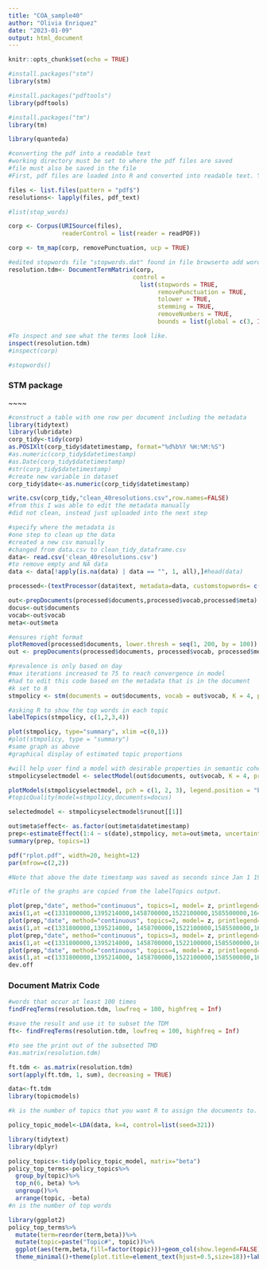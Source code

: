 ---
title: "COA_sample40"
author: "Olivia Enriquez"
date: "2023-01-09"
output: html_document
---

```{r setup, include=FALSE}
knitr::opts_chunk$set(echo = TRUE)

#install.packages("stm")
library(stm)

#install.packages("pdftools")
library(pdftools)

#install.packages("tm")
library(tm)

library(quanteda)
``` 

```{r convert files into readable text}
#converting the pdf into a readable text
#working directory must be set to where the pdf files are saved
#file must also be saved in the file
#First, pdf files are loaded into R and converted into readable text. Your directory must be set to where the files are stored. 

files <- list.files(pattern = "pdf$")
resolutions<- lapply(files, pdf_text)
```



```{r list stop words}
#list(stop_words)
```

```{r clean text}

corp <- Corpus(URISource(files),
               readerControl = list(reader = readPDF))

corp <- tm_map(corp, removePunctuation, ucp = TRUE)

#edited stopwords file "stopwords.dat" found in file browserto add words austin, whereas, city
resolution.tdm<- DocumentTermMatrix(corp, 
                                   control = 
                                     list(stopwords = TRUE,
                                          removePunctuation = TRUE,
                                          tolower = TRUE,
                                          stemming = TRUE,
                                          removeNumbers = TRUE,
                                          bounds = list(global = c(3, Inf))))

#To inspect and see what the terms look like. 
inspect(resolution.tdm)
#inspect(corp)
```
```{r stopwords}
#stopwords()
```


### STM package
~~~~

```{r clean data for analysis}
#construct a table with one row per document including the metadata
library(tidytext)
library(lubridate)
corp_tidy<-tidy(corp)
as.POSIXlt(corp_tidy$datetimestamp, format="%d%b%Y %H:%M:%S")
#as.numeric(corp_tidy$datetimestamp)
#as.Date(corp_tidy$datetimestamp)
#str(corp_tidy$datetimestamp)
#create new variable in dataset
corp_tidy$date<-as.numeric(corp_tidy$datetimestamp)
```


```{r convert dataframe to csv}
write.csv(corp_tidy,"clean_40resolutions.csv",row.names=FALSE)
#from this I was able to edit the metadata manually
#did not clean, instead just uploaded into the next step
```

```{r prep documents for analysis}
#specify where the metadata is
#one step to clean up the data
#created a new csv manually 
#changed from data.csv to clean_tidy_dataframe.csv
data<- read.csv('clean_40resolutions.csv')
#to remove empty and NA data
data <- data[!apply(is.na(data) | data == "", 1, all),]#head(data)
```

```{r process data}
processed<-(textProcessor(data$text, metadata=data, customstopwords= c("austin", "city", "whereas")))
```

```{r create objects}
out<-prepDocuments(processed$documents,processed$vocab,processed$meta)
docus<-out$documents
vocab<-out$vocab
meta<-out$meta
```
```{r prep documents}
#ensures right format
plotRemoved(processed$documents, lower.thresh = seq(1, 200, by = 100))
out <- prepDocuments(processed$documents, processed$vocab, processed$meta, lower.thresh = 15)
```

```{r test stm}
#prevalence is only based on day
#max iterations increased to 75 to reach convergence in model
#had to edit this code based on the metadata that is in the document
#k set to 8
stmpolicy <- stm(documents = out$documents, vocab = out$vocab, K = 4, prevalence = ~ date, max.em.its = 75, data = out$meta, init.type = "Spectral")

```

```{r understanding the model}
#asking R to show the top words in each topic
labelTopics(stmpolicy, c(1,2,3,4))
```

```{r plot top topics}
plot(stmpolicy, type="summary", xlim =c(0,1))
#plot(stmpolicy, type = "summary")
#same graph as above
#graphical display of estimated topic proportions      
```
```{r select model}
#will help user find a model with desirable properties in semantic coherence and exclusivity dimensions
stmpolicyselectmodel <- selectModel(out$documents, out$vocab, K = 4, prevalence = ~ date, max.em.its = 75, data = out$meta, runs = 20, seed = 123)
```

```{r plot topics}
plotModels(stmpolicyselectmodel, pch = c(1, 2, 3), legend.position = "bottomright")
#topicQuality(model=stmpolicy,documents=docus)
```
```{r select model}

selectedmodel <- stmpolicyselectmodel$runout[[1]]
```

```{r estimate effect}
out$meta$effect<- as.factor(out$meta$datetimestamp)
prep<-estimateEffect(1:4 ~ s(date),stmpolicy, meta=out$meta, uncertainty="None", documents=out$documents)
summary(prep, topics=1)
```

```{r plot topic 7(funding)}
pdf("rplot.pdf", width=20, height=12)
par(mfrow=c(2,2)) 

#Note that above the date timestamp was saved as seconds since Jan 1 1970. The seconds are manually relabeled on the x axis from seconds to years. 

#Title of the graphs are copied from the labelTopics output.  

plot(prep,"date", method="continuous", topics=1, model= z, printlegend=FALSE, main = "Topic 1: water, project, suppli, use, system, build, develop", xaxt="n", xlab="Time (2008-2022)")
axis(1,at =c(1331800000,1395214000,1458700000,1522100000,1585500000,1648900000), label = c("2012","2014","2016", "2018", "2020", "2022"))
plot(prep,"date", method="continuous", topics=2, model= z, printlegend=FALSE, main = "Topic 2: fund, support, program, feder, local, provid, public", xaxt="n", xlab="Time (2008-2022)")
axis(1,at =c(1331800000,1395214000, 1458700000,1522100000,1585500000,1648900000), label = c("2012","2014","2016", "2018", "2020", "2022"))
plot(prep,"date", method="continuous", topics=3, model= z, printlegend=FALSE, main = "Topic 3: hous, develop, communiti, fund, plan, afford, program", xaxt="n", xlab="Time (2008-2022)")
axis(1,at =c(1331800000,1395214000, 1458700000,1522100000,1585500000,1648900000), label = c("2012","2014","2016", "2018", "2020", "2022"))
plot(prep,"date", method="continuous", topics=4, model= z, printlegend=FALSE, main = "Topic 4: plan, climat, energi, council, communiti, goal, manag", xaxt="n", xlab="Time (2008-2022)")
axis(1,at =c(1331800000,1395214000, 1458700000,1522100000,1585500000,1648900000), label = c("2012","2014","2016", "2018", "2020", "2022"))
dev.off
```
### Document Matrix Code

```{r}
#words that occur at least 100 times
findFreqTerms(resolution.tdm, lowfreq = 100, highfreq = Inf)

#save the result and use it to subset the TDM
ft<- findFreqTerms(resolution.tdm, lowfreq = 100, highfreq = Inf)

#to see the print out of the subsetted TMD
#as.matrix(resolution.tdm) 
```

```{r}
ft.tdm <- as.matrix(resolution.tdm)
sort(apply(ft.tdm, 1, sum), decreasing = TRUE)
```
```{r  save data frame}
data<-ft.tdm
library(topicmodels)
```

```{r topic model}
#k is the number of topics that you want R to assign the documents to. R does not determine how many topics there are - which is a limitation of the model. 

policy_topic_model<-LDA(data, k=4, control=list(seed=321))
```

```{r clean dataset}
library(tidytext)
library(dplyr)

policy_topics<-tidy(policy_topic_model, matrix="beta")
policy_top_terms<-policy_topics%>%
  group_by(topic)%>%
  top_n(6, beta) %>%
  ungroup()%>%
  arrange(topic, -beta)
#n is the number of top words
```

```{r ggplot}
library(ggplot2)
policy_top_terms%>%
  mutate(term=reorder(term,beta))%>%
  mutate(topic=paste("Topic#", topic))%>%
  ggplot(aes(term,beta,fill=factor(topic)))+geom_col(show.legend=FALSE)+facet_wrap(~topic,scales="free")+
  theme_minimal()+theme(plot.title=element_text(hjust=0.5,size=18))+labs(title="Topic Model of City of Austin Policies", caption="Top Terms by Topic (betas)")+ylab("")+xlab("")+coord_flip()
```

